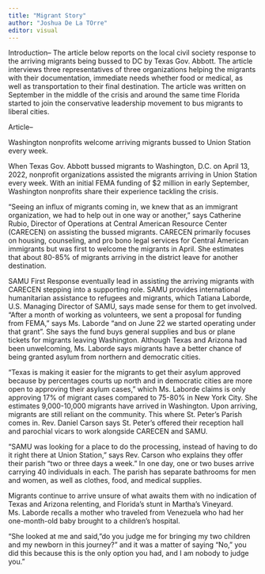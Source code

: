 ```yaml
---
title: "Migrant Story"
author: "Joshua De La TOrre"
editor: visual
---
```


Introduction-- The article below reports on the local civil society response to the arriving migrants being bussed to DC by Texas Gov. Abbott. The article interviews three representatives of three organizations helping the migrants with their documentation, immediate needs whether food or medical, as well as transportation to their final destination. The article was written on September in the middle of the crisis and around the same time Florida started to join the conservative leadership movement to bus migrants to liberal cities.

Article--

Washington nonprofits welcome arriving migrants bussed to Union Station every week.

When Texas Gov. Abbott bussed migrants to Washington, D.C. on April 13, 2022, nonprofit organizations assisted the migrants arriving in Union Station every week. With an initial FEMA funding of \$2 million in early September, Washington nonprofits share their experience tackling the crisis.

"Seeing an influx of migrants coming in, we knew that as an immigrant organization, we had to help out in one way or another," says Catherine Rubio, Director of Operations at Central American Resource Center (CARECEN) on assisting the bussed migrants. CARECEN primarily focuses on housing, counseling, and pro bono legal services for Central American immigrants but was first to welcome the migrants in April. She estimates that about 80-85% of migrants arriving in the district leave for another destination.

SAMU First Response eventually lead in assisting the arriving migrants with CARECEN stepping into a supporting role. SAMU provides international humanitarian assistance to refugees and migrants, which Tatiana Laborde, U.S. Managing Director of SAMU, says made sense for them to get involved. "After a month of working as volunteers, we sent a proposal for funding from FEMA," says Ms. Laborde "and on June 22 we started operating under that grant". She says the fund buys general supplies and bus or plane tickets for migrants leaving Washington. Although Texas and Arizona had been unwelcoming, Ms. Laborde says migrants have a better chance of being granted asylum from northern and democratic cities.

"Texas is making it easier for the migrants to get their asylum approved because by percentages courts up north and in democratic cities are more open to approving their asylum cases," which Ms. Laborde claims is only approving 17% of migrant cases compared to 75-80% in New York City. She estimates 9,000-10,000 migrants have arrived in Washington. Upon arriving, migrants are still reliant on the community. This where St. Peter's Parish comes in. Rev. Daniel Carson says St. Peter's offered their reception hall and parochial vicars to work alongside CARECEN and SAMU.

"SAMU was looking for a place to do the processing, instead of having to do it right there at Union Station," says Rev. Carson who explains they offer their parish "two or three days a week." In one day, one or two buses arrive carrying 40 individuals in each. The parish has separate bathrooms for men and women, as well as clothes, food, and medical supplies.

Migrants continue to arrive unsure of what awaits them with no indication of Texas and Arizona relenting, and Florida's stunt in Martha's Vineyard. Ms. Laborde recalls a mother who traveled from Venezuela who had her one-month-old baby brought to a children's hospital.

"She looked at me and said,"do you judge me for bringing my two children and my newborn in this journey?" and it was a matter of saying "No," you did this because this is the only option you had, and I am nobody to judge you."
